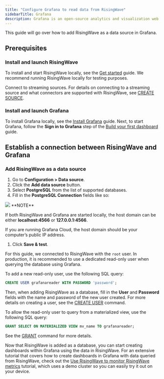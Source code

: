 ```yaml
---
title: "Configure Grafana to read data from RisingWave"
sidebarTitle: Grafana
description: Grafana is an open-source analytics and visualization web application. It is well suited for time-series data as well as application and server monitoring.
---
```



This guide will go over how to add RisingWave as a data source in Grafana.

## Prerequisites

### Install and launch RisingWave

To install and start RisingWave locally, see the [Get started](/docs/current/get-started/) guide. We recommend running RisingWave locally for testing purposes.

Connect to streaming sources. For details on connecting to a streaming source and what connectors are supported with RisingWave, see [CREATE SOURCE](/docs/current/sql-create-source/).

### Install and launch Grafana

To install Grafana locally, see the [Install Grafana](https://grafana.com/docs/grafana/latest/setup-grafana/installation/) guide. Next, to start Grafana, follow the **Sign in to Grafana** step of the [Build your first dashboard](https://grafana.com/docs/grafana/latest/getting-started/build-first-dashboard/) guide.

## Establish a connection between RisingWave and Grafana

### Add RisingWave as a data source

1. Go to **Configuration > Data source**.
2. Click the **Add data source** button.
3. Select **PostgreSQL** from the list of supported databases.
4. Fill in the **PostgreSQL Connection** fields like so:

<Frame>
  <img src="/images/grafana-integration.png"/>
</Frame>

<Info>
**NOTE**

If both RisingWave and Grafana are started locally, the host domain can be either **localhost:4566** or **127.0.0.1:4566**.

If you are running Grafana Cloud, the host domain should be your computer’s public IP address.
</Info>

1. Click **Save & test**.

For this guide, we connected to RisingWave with the `root` user. In production, it is recommended to use a dedicated read-only user when querying the database using Grafana.

To add a new read-only user, use the following SQL query:

```sql
CREATE USER grafanareader WITH PASSWORD 'password';
```

Then, when adding RisingWave as a database, fill in the **User** and **Password** fields with the name and password of the new user created. For more details on creating a user, see the [CREATE USER](/docs/current/sql-create-user/) command.

To allow the read-only user to query from a materialized view, use the following SQL query:

```sql
GRANT SELECT ON MATERIALIZED VIEW mv_name TO grafanareader;
```

See the [GRANT](/docs/current/sql-grant/) command for more details.

Now that RisingWave is added as a database, you can start creating dashboards within Grafana using the data in RisingWave. For an extensive tutorial that covers how to create dashboards in Grafana with data queried from RisingWave, check out the [Use RisingWave to monitor RisingWave metrics](/docs/current/use-risingwave-to-monitor-risingwave-metrics/) tutorial, which uses a demo cluster so you can easily try it out on your device.
